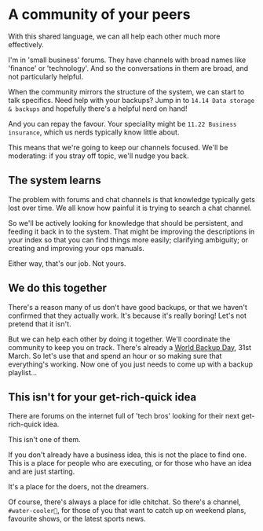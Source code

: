 # A community of your peers

With this shared language, we can all help each other much more effectively.

I'm in 'small business' forums. They have channels with broad names like 'finance' or 'technology'. And so the conversations in them are broad, and not particularly helpful.

When the community mirrors the structure of the system, we can start to talk specifics. Need help with your backups? Jump in to `14.14 Data storage & backups` and hopefully there's a helpful nerd on hand!

And you can repay the favour. Your speciality might be `11.22 Business insurance`, which us nerds typically know little about.

This means that we're going to keep our channels focused. We'll be moderating: if you stray off topic, we'll nudge you back.

## The system learns

The problem with forums and chat channels is that knowledge typically gets lost over time. We all know how painful it is trying to search a chat channel.

So we'll be actively looking for knowledge that should be persistent, and feeding it back in to the system. That might be improving the descriptions in your index so that you can find things more easily; clarifying ambiguity; or creating and improving your ops manuals.

Either way, that's our job. Not yours.

## We do this together

There's a reason many of us don't have good backups, or that we haven't confirmed that they actually work. It's because it's really boring! Let's not pretend that it isn't.

But we can help each other by doing it together. We'll coordinate the community to keep you on track. There's already a [World Backup Day](https://www.worldbackupday.com/), 31st March. So let's use that and spend an hour or so making sure that everything's working. Now one of you just needs to come up with a backup playlist...

## This isn't for your get-rich-quick idea

There are forums on the internet full of 'tech bros' looking for their next get-rich-quick idea.

This isn't one of them.

If you don't already have a business idea, this is not the place to find one. This is a place for people who are executing, or for those who have an idea and are just starting.

It's a place for the doers, not the dreamers.

Of course, there's always a place for idle chitchat. So there's a channel, `#water-cooler🚰`, for those of you that want to catch up on weekend plans, favourite shows, or the latest sports news.
